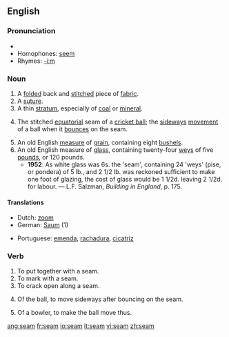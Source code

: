==English==

===Pronunciation===
*{{audio|en-us-seem.ogg|Audio (US)}}
*Homophones: [[seem]]
*Rhymes: [[Rhymes:English:-iːm|-iːm]]

===Noun===
{{en-noun}}

# A [[folded]] back and [[stitch]]ed piece of [[fabric]].
# A [[suture]].
# A thin [[stratum]], especially of [[coal]] or [[mineral]].
# {{cricket}} The stitched [[equatorial]] seam of a [[cricket ball]]; the [[sideways]] [[movement]] of a ball when it [[bounce]]s on the seam.
# An old English [[measure]] of [[grain]], containing eight [[bushel]]s.
# An old English measure of [[glass]], containing twenty-four [[wey]]s of five [[pound]]s, or 120 pounds.
#*'''1952''': As white glass was 6s. the 'seam', containing 24 'weys' (pise, or pondera) of 5 lb., and 2 1/2 lb. was reckoned sufficient to make one foot of glazing, the cost of glass would be 1 1/2d. leaving 2 1/2d. for labour. &mdash; L.F. Salzman, ''Building in England'', p. 175.

====Translations====
{{top}}
*Dutch: [[zoom]] {{m}}
*German: [[Saum]] {{m}} (1)
{{mid}}
*Portuguese: [[emenda]], [[rachadura]], [[cicatriz]] {{f}}
{{bottom}}

===Verb===
{{en-verb}}

# To put together with a seam.
# To mark with a seam.
# To crack open along a seam.
# {{cricket}} Of the ball, to move sideways after bouncing on the seam.
# {{cricket}} Of a bowler, to make the ball move thus.

[[ang:seam]]
[[fr:seam]]
[[io:seam]]
[[it:seam]]
[[vi:seam]]
[[zh:seam]]